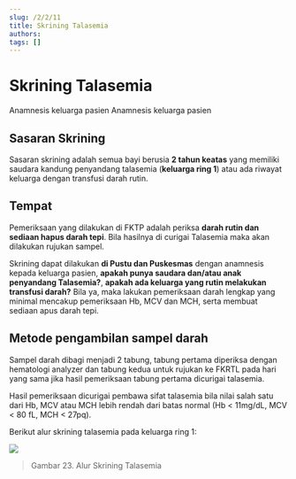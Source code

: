 ```yaml
---
slug: /2/2/11
title: Skrining Talasemia
authors: 
tags: []
---
```


# Skrining Talasemia
<Tabs>
<TabItem value='puskesmas' label='Puskesmas'>
Anamnesis keluarga pasien
</TabItem>
<TabItem value='pustu' label='Pustu'>
Anamnesis keluarga pasien
</TabItem>
</Tabs>

## Sasaran Skrining
Sasaran skrining adalah semua bayi berusia **2 tahun keatas** yang memiliki saudara kandung penyandang talasemia (**keluarga ring 1**) atau ada riwayat keluarga dengan transfusi darah rutin.

## Tempat
Pemeriksaan yang dilakukan di FKTP adalah periksa **darah rutin dan sediaan hapus darah tepi**. Bila hasilnya di curigai Talasemia maka akan dilakukan rujukan sampel.

Skrining dapat dilakukan **di Pustu dan Puskesmas** dengan anamnesis kepada keluarga pasien, **apakah punya saudara dan/atau anak penyandang Talasemia?**, **apakah ada keluarga yang rutin melakukan transfusi darah?** Bila ya, maka lakukan pemeriksaan darah lengkap yang minimal mencakup pemeriksaan Hb, MCV dan MCH, serta membuat sediaan apus darah tepi.

## Metode pengambilan sampel darah
Sampel darah dibagi menjadi 2 tabung, tabung pertama diperiksa dengan hematologi analyzer dan tabung kedua untuk rujukan ke FKRTL pada hari yang sama jika hasil pemeriksaan tabung pertama dicurigai talasemia.

Hasil pemeriksaan dicurigai pembawa sifat talasemia bila nilai salah satu dari Hb, MCV atau MCH lebih rendah dari batas normal (Hb \< 11mg/dL, MCV \< 80 fL, MCH \< 27pq).

Berikut alur skrining talasemia pada keluarga ring 1:

![](/ilm/image051.gif)

> Gambar 23. Alur Skrining Talasemia

